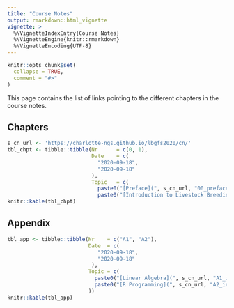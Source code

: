 ```yaml
---
title: "Course Notes"
output: rmarkdown::html_vignette
vignette: >
  %\VignetteIndexEntry{Course Notes}
  %\VignetteEngine{knitr::rmarkdown}
  %\VignetteEncoding{UTF-8}
---
```


```r
knitr::opts_chunk$set(
  collapse = TRUE,
  comment = "#>"
)
```

This page contains the list of links pointing to the different chapters in the course notes. 

## Chapters

```r
s_cn_url <- 'https://charlotte-ngs.github.io/lbgfs2020/cn/'
tbl_chpt <- tibble::tibble(Nr      = c(0, 1),
                           Date    = c(
                             "2020-09-18",
                             "2020-09-18"
                           ),
                           Topic   = c(
                             paste0("[Preface](", s_cn_url, "00_preface.pdf)", collapse = ""),
                             paste0("[Introduction to Livestock Breeding and Genomics](", s_cn_url, "01_intro_lbg.pdf)", collapse = "")))
knitr::kable(tbl_chpt)
```


## Appendix

```r
tbl_app <- tibble::tibble(Nr    = c("A1", "A2"),
                          Date  = c(
                             "2020-09-18",
                             "2020-09-18"
                           ),
                          Topic = c(
                            paste0("[Linear Algebra](", s_cn_url, "A1_intro-linalg.pdf)", collapse = ""),
                            paste0("[R Programming](", s_cn_url, "A2_intro_rstats.pdf)", collapse = "")
                          ))
knitr::kable(tbl_app)
```

